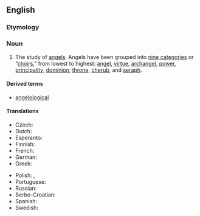==English==

===Etymology===
{{suffix|en|angel|ology}}

===Noun===
{{en-noun|~|angelologies}}

# The study of [[angel]]s. Angels have been grouped into [[w:Christian angelic hierarchy|nine categories]] or “[[choir]]s,” from lowest to highest: [[angel]], [[virtue]], [[archangel]], [[power]], [[principality]], [[dominion]], [[throne]], [[cherub]], and [[seraph]].

====Derived terms====
* [[angelological]]

====Translations====
{{trans-top|study of angels}}
* Czech: {{t|cs|angelologie}}
* Dutch: {{t+|nl|angelologie}}
* Esperanto: {{t|eo|anĝelologio}}
* Finnish: {{t|fi|enkelioppi}}
* French: {{t+|fr|angélologie}}
* German: {{t+|de|Angelologie|f}}
* Greek: {{t+|el|αγγελολογία|f|sc=Grek}}
{{trans-mid}}
* Polish: {{t+|pl|angelologia|f}}, {{t+|pl|angeologia|f}}
* Portuguese: {{t|pt|angelologia|f}}
* Russian: {{t|ru|ангелоло́гия|f}}
* Serbo-Croatian: {{t+|sh|angelologija|f}}
* Spanish: {{t|es|angelología|f}}
* Swedish: {{t|sv|angelologi}}
{{trans-bottom}}